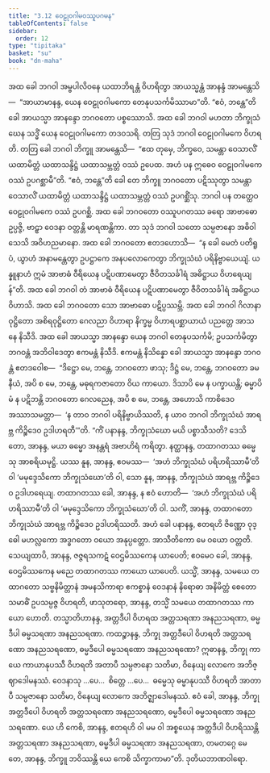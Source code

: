 ```yaml
---
title: "3.12 ဝေဠုဝဂါမဝဿူပဂမန"
tableOfContents: false
sidebar:
  order: 12
type: "tipitaka"
basket: "su"
book: "dn-maha"
---
```



<DynamicBreadcrumb />

<Division number="163" book="dn-maha" e="ch" v="7" p="84">

<Paragraph number="349" book="dn-maha">
အထ ခေါ ဘဂဝါ အမ္ဗပါလိဝနေ ယထာဘိရန္တံ ဝိဟရိတွာ အာယသ္မန္တံ အာနန္ဒံ အာမန္တေသိ—  “အာယာမာနန္ဒ, ယေန ဝေဠုဝဂါမကော တေနုပသင်္ကမိဿာမာ”တိ. “ဧဝံ, ဘန္တေ”တိ ခေါ အာယသ္မာ အာနန္ဒော ဘဂဝတော ပစ္စဿောသိ. အထ ခေါ ဘဂဝါ မဟတာ ဘိက္ခုသံဃေန သဒ္ဓိံ ယေန ဝေဠုဝဂါမကော တဒဝသရိ. တတြ သုဒံ ဘဂဝါ ဝေဠုဝဂါမကေ ဝိဟရတိ. တတြ ခေါ ဘဂဝါ ဘိက္ခူ အာမန္တေသိ—  “ဧထ တုမှေ, ဘိက္ခဝေ, သမန္တာ ဝေသာလိံ ယထာမိတ္တံ ယထာသန္ဒိဋ္ဌံ ယထာသမ္ဘတ္တံ ဝဿံ ဥပေထ. အဟံ ပန ဣဓေဝ ဝေဠုဝဂါမကေ ဝဿံ ဥပဂစ္ဆာမီ”တိ. “ဧဝံ, ဘန္တေ”တိ ခေါ တေ ဘိက္ခူ ဘဂဝတော ပဋိဿုတွာ သမန္တာ ဝေသာလိံ ယထာမိတ္တံ ယထာသန္ဒိဋ္ဌံ ယထာသမ္ဘတ္တံ ဝဿံ ဥပဂစ္ဆိံသု. ဘဂဝါ ပန တတ္ထေဝ ဝေဠုဝဂါမကေ ဝဿံ ဥပဂစ္ဆိ.
</Paragraph>

</Division>
<Division number="164" book="dn-maha" e="ch" v="7" p="84">

<Paragraph number="350" book="dn-maha">
အထ ခေါ ဘဂဝတော ဝဿူပဂတဿ ခရော အာဗာဓော ဥပ္ပဇ္ဇိ, ဗာဠှာ ဝေဒနာ ဝတ္တန္တိ မာရဏန္တိကာ. တာ သုဒံ ဘဂဝါ သတော သမ္ပဇာနော အဓိဝါသေသိ အဝိဟညမာနော. အထ ခေါ ဘဂဝတော ဧတဒဟောသိ—  “န ခေါ မေတံ ပတိရူပံ, ယွာဟံ အနာမန္တေတွာ ဥပဋ္ဌာကေ အနပလောကေတွာ ဘိက္ခုသံဃံ ပရိနိဗ္ဗာယေယျံ. ယန္နူနာဟံ ဣမံ အာဗာဓံ ဝီရိယေန ပဋိပဏာမေတွာ ဇီဝိတသင်္ခါရံ အဓိဋ္ဌာယ ဝိဟရေယျန်”တိ. အထ ခေါ ဘဂဝါ တံ အာဗာဓံ ဝီရိယေန ပဋိပဏာမေတွာ ဇီဝိတသင်္ခါရံ အဓိဋ္ဌာယ ဝိဟာသိ. အထ ခေါ ဘဂဝတော သော အာဗာဓော ပဋိပ္ပဿမ္ဘိ. အထ ခေါ ဘဂဝါ ဂိလာနာ ဝုဋ္ဌိတော အစိရဝုဋ္ဌိတော ဂေလညာ ဝိဟာရာ နိက္ခမ္မ ဝိဟာရပစ္ဆာယာယံ ပညတ္တေ အာသနေ နိသီဒိ. အထ ခေါ အာယသ္မာ အာနန္ဒော ယေန ဘဂဝါ တေနုပသင်္ကမိ; ဥပသင်္ကမိတွာ ဘဂဝန္တံ အဘိဝါဒေတွာ ဧကမန္တံ နိသီဒိ. ဧကမန္တံ နိသိန္နော ခေါ အာယသ္မာ အာနန္ဒော ဘဂဝန္တံ ဧတဒဝေါစ—  “ဒိဋ္ဌော မေ, ဘန္တေ, ဘဂဝတော ဖာသု; ဒိဋ္ဌံ မေ, ဘန္တေ, ဘဂဝတော ခမနီယံ, အပိ စ မေ, ဘန္တေ, မဓုရကဇာတော ဝိယ ကာယော. ဒိသာပိ မေ န ပက္ခာယန္တိ; ဓမ္မာပိ မံ န ပဋိဘန္တိ ဘဂဝတော ဂေလညေန, အပိ စ မေ, ဘန္တေ, အဟောသိ ကာစိဒေဝ အဿာသမတ္တာ—  ‘န တာဝ ဘဂဝါ ပရိနိဗ္ဗာယိဿတိ, န ယာဝ ဘဂဝါ ဘိက္ခုသံဃံ အာရဗ္ဘ ကိဉ္စိဒေဝ ဥဒါဟရတီ’”တိ.
</Paragraph>

</Division>
<Division number="165" book="dn-maha" e="ch" v="7" p="85">

<Paragraph number="351" book="dn-maha">
“ကိံ ပနာနန္ဒ, ဘိက္ခုသံဃော မယိ ပစ္စာသီသတိ? ဒေသိတော, အာနန္ဒ, မယာ ဓမ္မော အနန္တရံ အဗာဟိရံ ကရိတွာ. နတ္ထာနန္ဒ, တထာဂတဿ ဓမ္မေသု အာစရိယမုဋ္ဌိ. ယဿ နူန, အာနန္ဒ, ဧဝမဿ—  ‘အဟံ ဘိက္ခုသံဃံ ပရိဟရိဿာမီ’တိ ဝါ ‘မမုဒ္ဒေသိကော ဘိက္ခုသံဃော’တိ ဝါ, သော နူန, အာနန္ဒ, ဘိက္ခုသံဃံ အာရဗ္ဘ ကိဉ္စိဒေဝ ဥဒါဟရေယျ. တထာဂတဿ ခေါ, အာနန္ဒ, န ဧဝံ ဟောတိ—  ‘အဟံ ဘိက္ခုသံဃံ ပရိဟရိဿာမီ’တိ ဝါ ‘မမုဒ္ဒေသိကော ဘိက္ခုသံဃော’တိ ဝါ. သကိံ, အာနန္ဒ, တထာဂတော ဘိက္ခုသံဃံ အာရဗ္ဘ ကိဉ္စိဒေဝ ဥဒါဟရိဿတိ. အဟံ ခေါ ပနာနန္ဒ, ဧတရဟိ ဇိဏ္ဏော ဝုဒ္ဓေါ မဟလ္လကော အဒ္ဓဂတော ဝယော အနုပ္ပတ္တော. အာသီတိကော မေ ဝယော ဝတ္တတိ. သေယျထာပိ, အာနန္ဒ, ဇဇ္ဇရသကဋံ ဝေဌမိဿကေန ယာပေတိ; ဧဝမေဝ ခေါ, အာနန္ဒ, ဝေဌမိဿကေန မညေ တထာဂတဿ ကာယော ယာပေတိ. ယသ္မိံ, အာနန္ဒ, သမယေ တထာဂတော သဗ္ဗနိမိတ္တာနံ အမနသိကာရာ ဧကစ္စာနံ ဝေဒနာနံ နိရောဓာ အနိမိတ္တံ စေတောသမာဓိံ ဥပသမ္ပဇ္ဇ ဝိဟရတိ, ဖာသုတရော, အာနန္ဒ, တသ္မိံ သမယေ တထာဂတဿ ကာယော ဟောတိ. တသ္မာတိဟာနန္ဒ, အတ္တဒီပါ ဝိဟရထ အတ္တသရဏာ အနညသရဏာ, ဓမ္မဒီပါ ဓမ္မသရဏာ အနညသရဏာ. ကထဉ္စာနန္ဒ, ဘိက္ခု အတ္တဒီပေါ ဝိဟရတိ အတ္တသရဏော အနညသရဏော, ဓမ္မဒီပေါ ဓမ္မသရဏော အနညသရဏော? ဣဓာနန္ဒ, ဘိက္ခု ကာယေ ကာယာနုပဿီ ဝိဟရတိ အတာပီ သမ္ပဇာနော သတိမာ, ဝိနေယျ လောကေ အဘိဇ္ဈာဒေါမနဿံ. ဝေဒနာသု …ပေ…  စိတ္တေ …ပေ…  ဓမ္မေသု ဓမ္မာနုပဿီ ဝိဟရတိ အာတာပီ သမ္ပဇာနော သတိမာ, ဝိနေယျ လောကေ အဘိဇ္ဈာဒေါမနဿံ. ဧဝံ ခေါ, အာနန္ဒ, ဘိက္ခု အတ္တဒီပေါ ဝိဟရတိ အတ္တသရဏော အနညသရဏော, ဓမ္မဒီပေါ ဓမ္မသရဏော အနညသရဏော. ယေ ဟိ ကေစိ, အာနန္ဒ, ဧတရဟိ ဝါ မမ ဝါ အစ္စယေန အတ္တဒီပါ ဝိဟရိဿန္တိ အတ္တသရဏာ အနညသရဏာ, ဓမ္မဒီပါ ဓမ္မသရဏာ အနညသရဏာ, တမတဂ္ဂေ မေ တေ, အာနန္ဒ, ဘိက္ခူ ဘဝိဿန္တိ ယေ ကေစိ သိက္ခာကာမာ”တိ.

</Paragraph>
</Division>

<Paragraph number="352" type="center" book="dn-maha">
ဒုတိယဘာဏဝါရော.
</Paragraph>